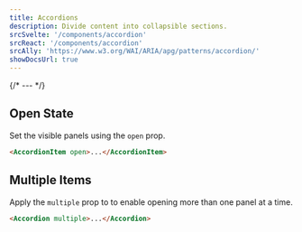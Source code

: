```yaml
---
title: Accordions
description: Divide content into collapsible sections.
srcSvelte: '/components/accordion'
srcReact: '/components/accordion'
srcAlly: 'https://www.w3.org/WAI/ARIA/apg/patterns/accordion/'
showDocsUrl: true
---
```



{/* --- */}

## Open State

Set the visible panels using the `open` prop.

```html
<AccordionItem open>...</AccordionItem>
```

## Multiple Items

Apply the `multiple` prop to to enable opening more than one panel at a time.

```html
<Accordion multiple>...</Accordion>
```
